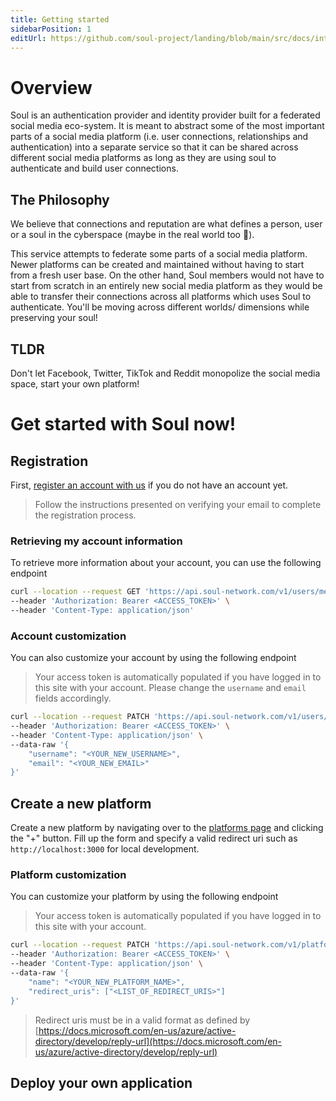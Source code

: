 ```yaml
---
title: Getting started
sidebarPosition: 1
editUrl: https://github.com/soul-project/landing/blob/main/src/docs/introduction.mdx
---
```


# Overview

Soul is an authentication provider and identity provider built for a federated social media eco-system.
It is meant to abstract some of the most important parts of a social media platform
(i.e. user connections, relationships and authentication) into a separate service so that it can be
shared across different social media platforms as long as they are using soul to authenticate and
build user connections.

## The Philosophy

We believe that connections and reputation are what defines a person, user or a soul in the cyberspace (maybe in the real world too 🤔).

This service attempts to federate some parts of a social media platform.
Newer platforms can be created and maintained without having to start from a fresh user base.
On the other hand, Soul members would not have to start from scratch in an entirely new social media platform as
they would be able to transfer their connections across all platforms which uses Soul to authenticate.
You'll be moving across different worlds/ dimensions while preserving your soul!

## TLDR

Don't let Facebook, Twitter, TikTok and Reddit monopolize the social media space, start your own platform!

# Get started with Soul now!

## Registration

First, [register an account with us](https://login.soul-network.com/register) if you do not have an account yet.

> Follow the instructions presented on verifying your email to complete the registration process.

### Retrieving my account information

To retrieve more information about your account, you can use the following endpoint

```bash
curl --location --request GET 'https://api.soul-network.com/v1/users/me' \
--header 'Authorization: Bearer <ACCESS_TOKEN>' \
--header 'Content-Type: application/json'
```

### Account customization

You can also customize your account by using the following endpoint

> Your access token is automatically populated if you have logged in to this site with your account. Please change the `username` and `email` fields
> accordingly.

```bash
curl --location --request PATCH 'https://api.soul-network.com/v1/users/me' \
--header 'Authorization: Bearer <ACCESS_TOKEN>' \
--header 'Content-Type: application/json' \
--data-raw '{
    "username": "<YOUR_NEW_USERNAME>",
    "email": "<YOUR_NEW_EMAIL>"
}'
```

## Create a new platform

Create a new platform by navigating over to the [platforms page](/my-platforms) and clicking the "+" button. Fill up the form
and specify a valid redirect uri such as `http://localhost:3000` for local development.

### Platform customization

You can customize your platform by using the following endpoint

> Your access token is automatically populated if you have logged in to this site with your account.

```bash
curl --location --request PATCH 'https://api.soul-network.com/v1/platforms/<YOUR_PLATFORM_ID>' \
--header 'Authorization: Bearer <ACCESS_TOKEN>' \
--header 'Content-Type: application/json' \
--data-raw '{
    "name": "<YOUR_NEW_PLATFORM_NAME>",
    "redirect_uris": ["<LIST_OF_REDIRECT_URIS>"]
}'
```

> Redirect uris must be in a valid format as defined by
> [https://docs.microsoft.com/en-us/azure/active-directory/develop/reply-url](https://docs.microsoft.com/en-us/azure/active-directory/develop/reply-url)

## Deploy your own application
